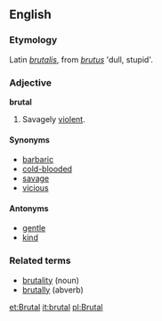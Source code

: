 ==English==

===Etymology===
Latin ''[[brutalis]]'', from ''[[brutus]]'' 'dull, stupid'.

===Adjective===
'''brutal'''
# Savagely [[violent]].

====Synonyms====
*[[barbaric]]
*[[cold-blooded]]
*[[savage]]
*[[vicious]]

====Antonyms====
*[[gentle]]
*[[kind]]

===Related terms===
*[[brutality]] (noun)
*[[brutally]] (abverb)

[[et:Brutal]]
[[it:brutal]]
[[pl:Brutal]]